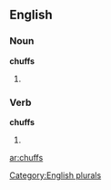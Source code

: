 
==English==

===Noun===
'''chuffs'''

# {{plural of |[[chuff]]}}

===Verb===
'''chuffs'''

# {{third-person singular of|[[chuff]]}}

[[Category:English plurals]]

[[ar:chuffs]]